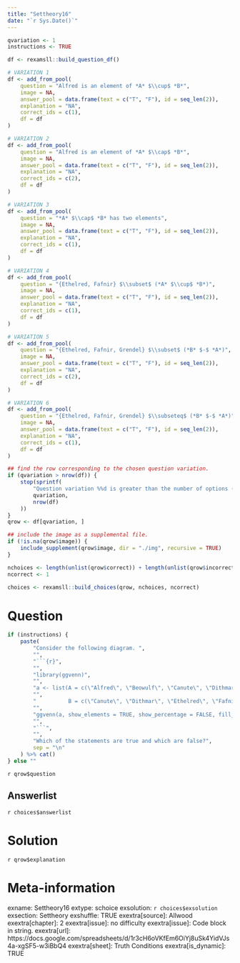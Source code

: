 ```yaml
---
title: "Settheory16"
date: "`r Sys.Date()`"
---
```


```r
qvariation <- 1
instructions <- TRUE
```

```r
df <- rexamsll::build_question_df()

# VARIATION 1
df <- add_from_pool(
    question = "Alfred is an element of *A* $\\cup$ *B*",
    image = NA,
    answer_pool = data.frame(text = c("T", "F"), id = seq_len(2)),
    explanation = "NA",
    correct_ids = c(1),
    df = df
)

# VARIATION 2
df <- add_from_pool(
    question = "Alfred is an element of *A* $\\cap$ *B*",
    image = NA,
    answer_pool = data.frame(text = c("T", "F"), id = seq_len(2)),
    explanation = "NA",
    correct_ids = c(2),
    df = df
)

# VARIATION 3
df <- add_from_pool(
    question = "*A* $\\cap$ *B* has two elements",
    image = NA,
    answer_pool = data.frame(text = c("T", "F"), id = seq_len(2)),
    explanation = "NA",
    correct_ids = c(1),
    df = df
)

# VARIATION 4
df <- add_from_pool(
    question = "{Ethelred, Fafnir} $\\subset$ (*A* $\\cup$ *B*)",
    image = NA,
    answer_pool = data.frame(text = c("T", "F"), id = seq_len(2)),
    explanation = "NA",
    correct_ids = c(1),
    df = df
)

# VARIATION 5
df <- add_from_pool(
    question = "{Ethelred, Fafnir, Grendel} $\\subset$ (*B* $-$ *A*)",
    image = NA,
    answer_pool = data.frame(text = c("T", "F"), id = seq_len(2)),
    explanation = "NA",
    correct_ids = c(2),
    df = df
)

# VARIATION 6
df <- add_from_pool(
    question = "{Ethelred, Fafnir, Grendel} $\\subseteq$ (*B* $-$ *A*)",
    image = NA,
    answer_pool = data.frame(text = c("T", "F"), id = seq_len(2)),
    explanation = "NA",
    correct_ids = c(1),
    df = df
)

## find the row corresponding to the chosen question variation.
if (qvariation > nrow(df)) {
    stop(sprintf(
        "Question variation %%d is greater than the number of options (%%d).",
        qvariation,
        nrow(df)
    ))
}
qrow <- df[qvariation, ]

## include the image as a supplemental file.
if (!is.na(qrow$image)) {
    include_supplement(qrow$image, dir = "./img", recursive = TRUE)
}

nchoices <- length(unlist(qrow$correct)) + length(unlist(qrow$incorrect))
ncorrect <- 1

choices <- rexamsll::build_choices(qrow, nchoices, ncorrect)
```

Question
========
```r
if (instructions) {
    paste(
        "Consider the following diagram. ",
        "",
        "```{r}",
        "",
        "library(ggvenn)",
        "",
        "a <- list(A = c(\"Alfred\", \"Beowulf\", \"Canute\", \"Dithmar\"),",
        "",
        "          B = c(\"Canute\", \"Dithmar\", \"Ethelred\", \"Fafnir\", \"Grendel\"))",
        "",
        "ggvenn(a, show_elements = TRUE, show_percentage = FALSE, fill_color = c(\"blue\", \"red\"), fill_alpha = 0.5)",
        "",
        "```",
        "",
        "Which of the statements are true and which are false?",
        sep = "\n"
    ) %>% cat()
} else ""
```

`r qrow$question`


Answerlist
----------

`r choices$answerlist`

Solution
========
`r qrow$explanation`


Meta-information
================
exname: Settheory16
extype: schoice
exsolution: `r choices$exsolution`
exsection: Settheory
exshuffle: TRUE
exextra[source]: Allwood
exextra[chapter]: 2
exextra[issue]: no difficulty
exextra[issue]: Code block in string.
exextra[url]: https://docs.google.com/spreadsheets/d/1r3cH6oVKfEm6OiYj8uSk4YidVJs4a-xgSF5-w3iBbQ4
exextra[sheet]: Truth Conditions
exextra[is_dynamic]: TRUE

